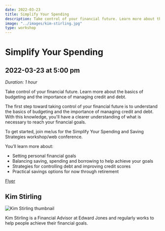 ```yaml
---
date: 2022-03-23
title: Simplify Your Spending
description: Take control of your financial future. Learn more about the basics of budgeting and the importance of managing credit and debt.
image: "../images/kim-stirling.jpg"
type: workshop
---
```


# Simplify Your Spending

## 2022-03-23 at 5:00 pm

_Duration: 1 hour_

Take control of your financial future. Learn more about the basics of budgeting and the importance of managing credit and debt.

The first step toward taking control of your financial future is to understand the basics of budgeting and the importance of managing credit and debt. With this knowledge, you'll have a clearer understanding of what is necessary to reach your financial goals.

To get started, join me/us for the Simplify Your Spending and Saving Strategies workshop/web conference.

You’ll learn more about:

- Setting personal financial goals
- Balancing saving, spending and borrowing to help
  achieve your goals
- Strategies for controlling debt and improving credit
  scores
- Practical savings options for now through retirement

[Flyer](https://drive.google.com/file/d/1oV7sda3jH1B3BNHgheY0FDaPcN2bsn-a/view?usp=sharing)

## Kim Stirling

![Kim Stirling thumbnail](../images/kim-stirling-thumbnail.png)

Kim Stirling is a Financial Advisor at Edward Jones and regularly works to help people achieve their financial goals.
